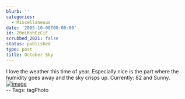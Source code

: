 ```yaml
---
blurb: ''
categories:
  - Miscellaneous
date: '2005-10-08T00:00:00'
id: 20eLKshEzCiF
scrubbed_2021: false
status: published
type: post
title: October Sky
---
```


I love the weather this time of year. Especially nice is the part
where the humidity goes away and the sky crisps up. Currently: 82
and Sunny.  
[![image](https://photos1.blogger.com/blogger/2691/1643/400/20051008_155654a.jpg)](http://photos1.blogger.com/blogger/2691/1643/1600/20051008_155654a.jpg)  
-- Tags: tagPhoto
